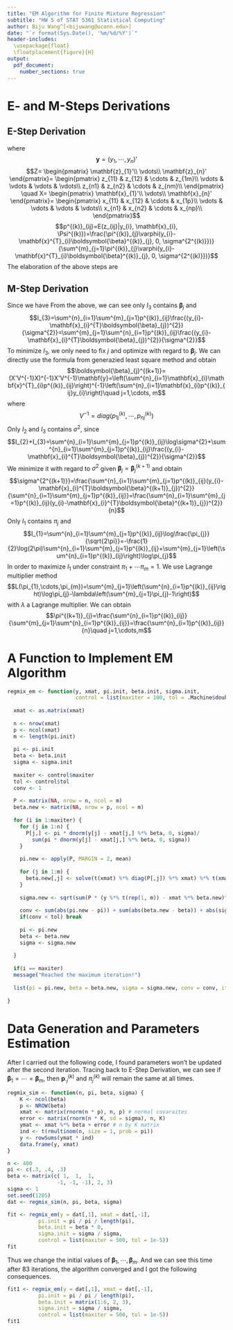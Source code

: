 ```yaml
---
title: "EM Algorithm for Finite Mixture Regression"
subtitle: "HW 5 of STAT 5361 Statistical Computing"
author: Biju Wang^[<bijuwang@uconn.edu>]
date: "`r format(Sys.Date(), '%m/%d/%Y')`"
header-includes: 
  \usepackage{float}
  \floatplacement{figure}{H}
output: 
  pdf_document:
    number_sections: true
---
```


# E- and M-Steps Derivations
## E-Step Derivation
\begin{align}
Q(\Psi|\Psi^{(k)}) & =\sum_{Z}\left[p(Z|\mathbf{y}, X, \Psi^{(k)})\log p(\mathbf{y}, Z|X, \Psi)\right]\\
                   & =\sum_{Z}\left[p(Z|\mathbf{y}, X, \Psi^{(k)})\log\prod^{n}_{i=1}p(y_{i}, \mathbf{z}_{i}|\mathbf{x}_{i}, \Psi)\right]\\
                   & =\sum^{n}_{i=1}\sum_{Z}\left[p(Z|\mathbf{y}, X, \Psi^{(k)})\log p(y_{i}, \mathbf{z}_{i}|\mathbf{x}_{i}, \Psi)\right]\\
                   & =\sum^{n}_{i=1}\sum_{\mathbf{z}_{i}}\left[p(\mathbf{z}_{i}|\mathbf{y}, X, \Psi^{(k)})\log p(y_{i}, \mathbf{z}_{i}|\mathbf{x}_{i}, \Psi)\right]\\
                   & =\sum^{n}_{i=1}\sum_{\mathbf{z}_{i}}\left[p(\mathbf{z}_{i}|y_{i}, \mathbf{x}_{i}, \Psi^{(k)})\log p(y_{i}, \mathbf{z}_{i}|\mathbf{x}_{i}, \Psi)\right]\\
                   & =\sum^{n}_{i=1}\sum^{m}_{j=1}\left[p(\mathbf{z}_{i}=(0,\cdots,1,\cdots,0)'|y_{i}, \mathbf{x}_{i}, \Psi^{(k)})\log p(y_{i}, \mathbf{z}_{i}=(0,\cdots,1,\cdots,0)'|\mathbf{x}_{i}, \Psi)\right]\\
                   & =\sum^{n}_{i=1}\sum^{m}_{j=1}\left[p(z_{ij}=1|y_{i}, \mathbf{x}_{i}, \Psi^{(k)})\log p(y_{i}, \mathbf{z}_{i}=(0,\cdots,1,\cdots,0)'|\mathbf{x}_{i}, \Psi)\right]\\
                   & =\sum^{n}_{i=1}\sum^{m}_{j=1}\left[E(z_{ij}|y_{i}, \mathbf{x}_{i}, \Psi^{(k)})\{\log\pi_{j}+\log\varphi(y_{i}-\mathbf{x}^{T}_{i}\boldsymbol{\beta}_{j}, 0, \sigma^{2})\}\right]\\
                   & =\sum^{n}_{i=1}\sum^{m}_{j=1}p^{(k)}_{ij}\{\log\pi_{j}+\log\varphi(y_{i}-\mathbf{x}^{T}_{i}\boldsymbol{\beta}_{j}, 0, \sigma^{2})\}
\end{align}
where
$$\mathbf{y}=(y_{1},\cdots,y_{n})'$$
$$Z=
\begin{pmatrix}
\mathbf{z}_{1}'\\
\vdots\\
\mathbf{z}_{n}'
\end{pmatrix}=
\begin{pmatrix}
z_{11} & z_{12} & \cdots & z_{1m}\\
\vdots & \vdots & \vdots & \vdots\\
z_{n1} & z_{n2} & \cdots & z_{nm}\\
\end{pmatrix}
\quad
X=
\begin{pmatrix}
\mathbf{x}_{1}'\\
\vdots\\
\mathbf{x}_{n}'
\end{pmatrix}=
\begin{pmatrix}
x_{11} & x_{12} & \cdots & x_{1p}\\
\vdots & \vdots & \vdots & \vdots\\
x_{n1} & x_{n2} & \cdots & x_{np}\\
\end{pmatrix}$$
$$p^{(k)}_{ij}=E(z_{ij}|y_{i}, \mathbf{x}_{i}, \Psi^{(k)})=\frac{\pi^{(k)}_{j}\varphi(y_{i}-\mathbf{x}^{T}_{i}\boldsymbol{\beta}^{(k)}_{j}, 0, \sigma^{2^{(k)}})}{\sum^{m}_{j=1}\pi^{(k)}_{j}\varphi(y_{i}-\mathbf{x}^{T}_{i}\boldsymbol{\beta}^{(k)}_{j}, 0, \sigma^{2^{(k)}})}$$
The elaboration of the above steps are
\begin{itemize}
\item Step1$\rightarrow$Step2: Use independence among $(y_{i}, \mathbf{z}_{i})$
\item Step3$\rightarrow$Step4: Marginal density of $\mathbf{z}_{i}$
\item Step4$\rightarrow$Step5: Use the fact $\mathbf{z}_{i}\perp(y_{1},\cdots,y_{i-1},y_{i+1},\cdots,y_{n})|y_{i}$, we can get rid of $(y_{1},\cdots,y_{i-1},y_{i+1},\cdots,y_{n})$
\item Step6$\rightarrow$Step7: Easy to see conditional joint density is equal to condition marginal density
\end{itemize}
## M-Step Derivation
Since we have 
\begin{align*}
Q(\Psi|\Psi^{(k)}) & =\sum^{n}_{i=1}\sum^{m}_{j=1}p^{(k)}_{ij}\{\log\pi_{j}+\log\varphi(y_{i}-\mathbf{x}^{T}_{i}\boldsymbol{\beta}_{j}, 0, \sigma^{2})\}\\
                   & =\sum^{n}_{i=1}\sum^{m}_{j=1}p^{(k)}_{ij}\log\pi_{j}-\sum^{n}_{i=1}\sum^{m}_{j=1}p^{(k)}_{ij}\log\sqrt{2\pi}\sigma-\sum^{n}_{i=1}\sum^{m}_{j=1}p^{(k)}_{ij}\frac{(y_{i}-\mathbf{x}_{i}^{T}\boldsymbol{\beta}_{j})^{2}}{2\sigma^{2}}\\
                   & =\sum^{n}_{i=1}\sum^{m}_{j=1}p^{(k)}_{ij}\log\frac{\pi_{j}}{\sqrt{2\pi}}-\frac{1}{2}\sum^{n}_{i=1}\sum^{m}_{j=1}p^{(k)}_{ij}\log\sigma^{2}-\frac{1}{2}\sum^{n}_{i=1}\sum^{m}_{j=1}p^{(k)}_{ij}\frac{(y_{i}-\mathbf{x}_{i}^{T}\boldsymbol{\beta}_{j})^{2}}{\sigma^{2}}\\
                   & =I_{1}-\frac{1}{2}I_{2}-\frac{1}{2}I_{3}
\end{align*}
From the above, we can see only $I_{3}$ contains $\boldsymbol{\beta}_{j}$ and 
$$I_{3}=\sum^{n}_{i=1}\sum^{m}_{j=1}p^{(k)}_{ij}\frac{(y_{i}-\mathbf{x}_{i}^{T}\boldsymbol{\beta}_{j})^{2}}{\sigma^{2}}=\sum^{m}_{j=1}\sum^{n}_{i=1}p^{(k)}_{ij}\frac{(y_{i}-\mathbf{x}_{i}^{T}\boldsymbol{\beta}_{j})^{2}}{\sigma^{2}}$$
To minimize $I_{3}$, we only need to fix $j$ and optimize with regard to $\boldsymbol{\beta}_{j}$. We can directly use the formula from generazied least square method and obtain 
$$\boldsymbol{\beta}_{j}^{(k+1)}=(X'V^{-1}X)^{-1}X'V^{-1}\mathbf{y}=\left(\sum^{n}_{i=1}\mathbf{x}_{i}\mathbf{x}^{T}_{i}p^{(k)}_{ij}\right)^{-1}\left(\sum^{n}_{i=1}\mathbf{x}_{i}p^{(k)}_{ij}y_{i}\right)\quad j=1,\cdots, m$$
where 
$$V^{-1}=diag(p_{1j}^{(k)},\cdots, p_{nj}^{(k)})$$
Only $I_{2}$ and $I_{3}$ contains $\sigma^{2}$, since
$$I_{2}+I_{3}=\sum^{n}_{i=1}\sum^{m}_{j=1}p^{(k)}_{ij}\log\sigma^{2}+\sum^{n}_{i=1}\sum^{m}_{j=1}p^{(k)}_{ij}\frac{(y_{i}-\mathbf{x}_{i}^{T}\boldsymbol{\beta}_{j})^{2}}{\sigma^{2}}$$
We minimize it with regard to $\sigma^{2}$ given $\boldsymbol{\beta}_{j}=\boldsymbol{\beta}^{(k+1)}_{j}$ and obtain
$$\sigma^{2^{(k+1)}}=\frac{\sum^{n}_{i=1}\sum^{m}_{j=1}p^{(k)}_{ij}(y_{i}-\mathbf{x}_{i}^{T}\boldsymbol{\beta}^{(k+1)}_{j})^{2}}{\sum^{n}_{i=1}\sum^{m}_{j=1}p^{(k)}_{ij}}=\frac{\sum^{n}_{i=1}\sum^{m}_{j=1}p^{(k)}_{ij}(y_{i}-\mathbf{x}_{i}^{T}\boldsymbol{\beta}^{(k+1)}_{j})^{2}}{n}$$
Only $I_{1}$ contains $\pi_{j}$ and
$$I_{1}=\sum^{n}_{i=1}\sum^{m}_{j=1}p^{(k)}_{ij}\log\frac{\pi_{j}}{\sqrt{2\pi}}=-\frac{1}{2}\log(2\pi)\sum^{n}_{i=1}\sum^{m}_{j=1}p^{(k)}_{ij}+\sum^{m}_{j=1}\left(\sum^{n}_{i=1}p^{(k)}_{ij}\right)\log\pi_{j}$$
In order to maximize $I_{1}$ under constraint $\pi_{1}+\cdots\pi_{m}=1$. We use Lagrange multiplier method
$$L(\pi_{1},\cdots,\pi_{m})=\sum^{m}_{j=1}\left(\sum^{n}_{i=1}p^{(k)}_{ij}\right)\log\pi_{j}-\lambda\left(\sum^{m}_{j=1}\pi_{j}-1\right)$$
with $\lambda$ a Lagrange multiplier. We can obtain
$$\pi^{(k+1)}_{j}=\frac{\sum^{n}_{i=1}p^{(k)}_{ij}}{\sum^{m}_{j=1}\sum^{n}_{i=1}p^{(k)}_{ij}}=\frac{\sum^{n}_{i=1}p^{(k)}_{ij}}{n}\quad j=1,\cdots,m$$

# A Function to Implement EM Algorithm

```r
regmix_em <- function(y, xmat, pi.init, beta.init, sigma.init, 
                      control = list(maxiter = 100, tol = .Machine$double.eps^0.2)){
  
  xmat <- as.matrix(xmat)
  
  n <- nrow(xmat)
  p <- ncol(xmat)
  m <- length(pi.init)
  
  pi <- pi.init
  beta <- beta.init
  sigma <- sigma.init
  
  maxiter <- control$maxiter
  tol <- control$tol
  conv <- 1
  
  P <- matrix(NA, nrow = n, ncol = m)
  beta.new <- matrix(NA, nrow = p, ncol = m)
  
  for (i in 1:maxiter) {
    for (j in 1:n) {
      P[j,] <- pi * dnorm(y[j] - xmat[j,] %*% beta, 0, sigma)/
        sum(pi * dnorm(y[j] - xmat[j,] %*% beta, 0, sigma))
    }
    
    pi.new <- apply(P, MARGIN = 2, mean)
    
    for (j in 1:m) {
      beta.new[,j] <- solve(t(xmat) %*% diag(P[,j]) %*% xmat) %*% t(xmat) %*% diag(P[,j]) %*% y
    }
    
    sigma.new <- sqrt(sum(P * (y %*% t(rep(1, m)) - xmat %*% beta.new)^2)/n)
    
    conv <- sum(abs(pi.new - pi)) + sum(abs(beta.new - beta)) + abs(sigma.new - sigma)
    if(conv < tol) break
    
    pi <- pi.new
    beta <- beta.new
    sigma <- sigma.new
    
  }
  
  if(i == maxiter)
  message("Reached the maximum iteration!")
  
  list(pi = pi.new, beta = beta.new, sigma = sigma.new, conv = conv, iter = i)
  
}
```

# Data Generation and Parameters Estimation
After I carried out the following code, I found parameters won't be updated after the second iteration. Tracing back to E-Step Derivation, we can see if $\boldsymbol{\beta}_{1}=\cdots=\boldsymbol{\beta}_{m}$, then $\mathbf{p}^{(k)}_{\cdot j}$ and $\pi^{(k)}_{j}$ will remain the same at all times.
```r
regmix_sim <- function(n, pi, beta, sigma) {
    K <- ncol(beta)
    p <- NROW(beta)
    xmat <- matrix(rnorm(n * p), n, p) # normal covaraites
    error <- matrix(rnorm(n * K, sd = sigma), n, K)
    ymat <- xmat %*% beta + error # n by K matrix
    ind <- t(rmultinom(n, size = 1, prob = pi))
    y <- rowSums(ymat * ind)
    data.frame(y, xmat)
}

n <- 400
pi <- c(.3, .4, .3)
beta <- matrix(c( 1,  1,  1, 
                -1, -1, -1), 2, 3)
sigma <- 1
set.seed(1205)
dat <- regmix_sim(n, pi, beta, sigma)

fit <- regmix_em(y = dat[,1], xmat = dat[,-1],
          pi.init = pi / pi / length(pi),
          beta.init = beta * 0,
          sigma.init = sigma / sigma,
          control = list(maxiter = 500, tol = 1e-5))
fit
```
Thus we change the initial values of $\boldsymbol{\beta}_{1},\cdots,\boldsymbol{\beta}_{m}$. And we can see this time after $83$ iterations, the algorithm converged and I got the following consequences.
```r
fit1 <- regmix_em(y = dat[,1], xmat = dat[,-1],
          pi.init = pi / pi / length(pi),
          beta.init = matrix(1:6, 2, 3),
          sigma.init = sigma / sigma,
          control = list(maxiter = 500, tol = 1e-5))
fit1
```



